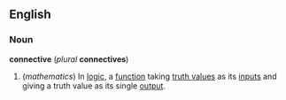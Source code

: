 ==English==
===Noun===
'''connective''' (''plural'' '''connectives''')

#(''mathematics'') In [[logic]], a [[function]] taking [[truth value]]s as its [[input]]s and giving a truth value as its single [[output]].